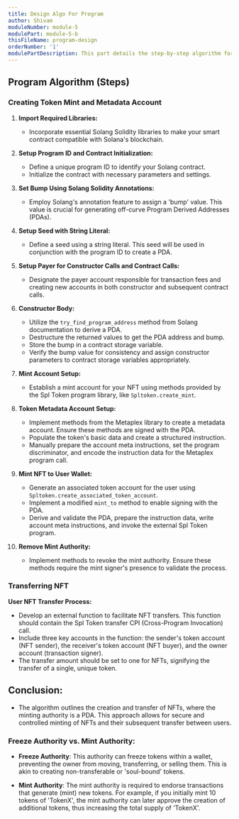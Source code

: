```yaml
---
title: Design Algo For Program
author: Shivam
moduleNumber: module-5
modulePart: module-5-b
thisFileName: program-design
orderNumber: '1'
modulePartDescription: This part details the step-by-step algorithm for implementing a Solidity Solang program for NFT minting and transfer, where the NFT mint authority is a Program Derived Address (PDA).
---
```


## Program Algorithm (Steps)

### Creating Token Mint and Metadata Account

1. **Import Required Libraries:**
   - Incorporate essential Solang Solidity libraries to make your smart contract compatible with Solana's blockchain.

2. **Setup Program ID and Contract Initialization:**
   - Define a unique program ID to identify your Solang contract.
   - Initialize the contract with necessary parameters and settings.

3. **Set Bump Using Solang Solidity Annotations:**
   - Employ Solang's annotation feature to assign a 'bump' value. This value is crucial for generating off-curve Program Derived Addresses (PDAs).

4. **Setup Seed with String Literal:**
   - Define a seed using a string literal. This seed will be used in conjunction with the program ID to create a PDA.

5. **Setup Payer for Constructor Calls and Contract Calls:**
   - Designate the payer account responsible for transaction fees and creating new accounts in both constructor and subsequent contract calls.

6. **Constructor Body:**
   - Utilize the `try_find_program_address` method from Solang documentation to derive a PDA.
   - Destructure the returned values to get the PDA address and bump.
   - Store the bump in a contract storage variable.
   - Verify the bump value for consistency and assign constructor parameters to contract storage variables appropriately.

7. **Mint Account Setup:**
   - Establish a mint account for your NFT using methods provided by the Spl Token program library, like `Spltoken.create_mint`.

8. **Token Metadata Account Setup:**
   - Implement methods from the Metaplex library to create a metadata account. Ensure these methods are signed with the PDA.
   - Populate the token's basic data and create a structured instruction.
   - Manually prepare the account meta instructions, set the program discriminator, and encode the instruction data for the Metaplex program call.

9. **Mint NFT to User Wallet:**
   - Generate an associated token account for the user using `Spltoken.create_associated_token_account`.
   - Implement a modified `mint_to` method to enable signing with the PDA.
   - Derive and validate the PDA, prepare the instruction data, write account meta instructions, and invoke the external Spl Token program.

10. **Remove Mint Authority:**
    - Implement methods to revoke the mint authority. Ensure these methods require the mint signer's presence to validate the process.

### Transferring NFT

**User NFT Transfer Process:**
- Develop an external function to facilitate NFT transfers. This function should contain the Spl Token transfer CPI (Cross-Program Invocation) call.
- Include three key accounts in the function: the sender's token account (NFT sender), the receiver's token account (NFT buyer), and the owner account (transaction signer).
- The transfer amount should be set to one for NFTs, signifying the transfer of a single, unique token.

## Conclusion:

- The algorithm outlines the creation and transfer of NFTs, where the minting authority is a PDA. This approach allows for secure and controlled minting of NFTs and their subsequent transfer between users.

### Freeze Authority vs. Mint Authority:

- **Freeze Authority**: This authority can freeze tokens within a wallet, preventing the owner from moving, transferring, or selling them. This is akin to creating non-transferable or 'soul-bound' tokens.
  
- **Mint Authority**: The mint authority is required to endorse transactions that generate (mint) new tokens. For example, if you initially mint 10 tokens of 'TokenX', the mint authority can later approve the creation of additional tokens, thus increasing the total supply of 'TokenX'.